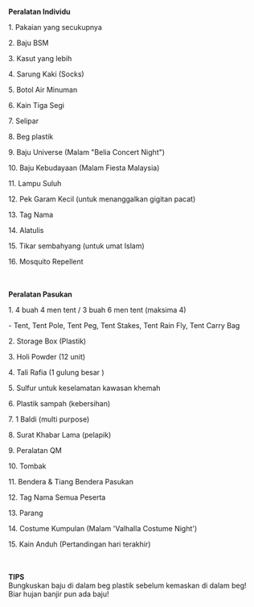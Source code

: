 
<GuideHeader id="8" />

**Peralatan Individu**
<br/>
<p className="">1. Pakaian yang secukupnya</p>
<p className="">2. Baju BSM</p>
<p className="">3. Kasut yang lebih</p>
<p className="">4. Sarung Kaki (Socks)</p>
<p className="">5. Botol Air Minuman</p>
<p className="">6. Kain Tiga Segi</p>
<p className="">7. Selipar</p>
<p className="">8. Beg plastik</p>
<p className="">9. Baju Universe (Malam "Belia Concert Night")</p>
<p className="">10. Baju Kebudayaan (Malam Fiesta Malaysia)</p>
<p className="">11. Lampu Suluh</p>
<p className="">12. Pek Garam Kecil (untuk menanggalkan gigitan pacat)</p>
<p className="">13. Tag Nama</p>
<p className="">14. Alatulis</p>
<p className="">15. Tikar sembahyang (untuk umat Islam)</p>
<p className="">16. Mosquito Repellent</p>

<br/><br/>
**Peralatan Pasukan**
<br/>
<p className="">1. 4 buah 4 men tent / 3 buah 6 men tent (maksima 4)</p>
<p className="ml-4">- Tent, Tent Pole, Tent Peg, Tent Stakes, Tent Rain Fly, Tent Carry Bag</p>

<p className="">2. Storage Box (Plastik)</p>

<p className="">3. Holi Powder (12 unit)</p>

<p className="">4. Tali Rafia (1 gulung besar )</p>

<p className="">5. Sulfur untuk keselamatan kawasan khemah</p>

<p className="">6. Plastik sampah (kebersihan)</p>

<p className="">7. 1 Baldi (multi purpose)</p>

<p className="">8. Surat Khabar Lama (pelapik)</p>

<p className="">9. Peralatan QM</p>

<p className="">10. Tombak</p>

<p className="">11. Bendera & Tiang Bendera Pasukan</p>

<p className="">12. Tag Nama Semua Peserta</p>

<p className="">13. Parang</p>

<p className="">14. Costume Kumpulan (Malam 'Valhalla Costume Night')</p>

<p className="">15. Kain Anduh (Pertandingan hari terakhir)</p>

<br/><br/>
**TIPS**\
Bungkuskan baju di dalam beg plastik sebelum kemaskan di dalam beg!\
Biar hujan banjir pun ada baju!